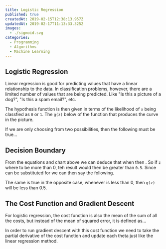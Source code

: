 ```yaml
---
title: Logistic Regression
published: true
createdAt: 2019-02-15T12:38:13.957Z
updatedAt: 2019-02-17T11:13:33.325Z
images:
  - ./sigmoid.svg
categories:
  - Programming
  - Algorithms
  - Machine Learning
---
```


## Logistic Regression

<Image1 align="left" width="40%" />

Linear regression is good for predicting values that have a linear relationship to the data. In classification
problems, however, there are a limited number of values that are being predicted. Like "Is this a
picture of a dog?", "Is this a spam email?", etc.

The hypothesis function is then given in terms of the likelihood of `x` being classfied as `0` or `1`. The `g(z)`
below of the function that produces the curve in the picture.

<BlockMath math="
  \begin{aligned}
   &h_\theta(x) = g(\theta^Tx) \\
   &z = \theta^Tx \\
   &g(z) = \frac{1}{1 + e^{-z}}
  \end{aligned}
"/>


If we are only choosing from two possibilities, then the following must be true...

<BlockMath math="h_\theta(x) = P(y = 1 | x;\theta) = 1 - P(y = 0|x;\theta)" />

## Decision Boundary

From the equations and chart above we can deduce that when <InlineMath math="z = 0" />
then <InlineMath math="g(z) = 1/2" />. So if `z` where to be more than 0, teh result would then be greater than `0.5`.
Since <InlineMath math="\theta^Tx" /> can be substituted for <InlineMath math="z" /> we can then say the following.

<BlockMath math="
 \begin{aligned}
   &g(z) >= 0.5 \quad when \quad z \geq  0 \\
   &h_\theta(x) = g(\theta^Tx) \geq 0.5 \quad whenever \quad \theta^Tx \geq 0 \\
 \end{aligned}
" />

The same is true in the opposite case, whenever <InlineMath math="\theta^Tx" /> is less than 0, then `g(z)` will be less
than 0.5.

## The Cost Function and Gradient Descent

For logistic regression, the cost function is also the mean of the sum of all the costs, but instead of the mean of
squared error, it is defined as...

<BlockMath math="
  \begin{aligned}
  J(\theta) &= \frac{1}{m} \sum_{i=1}^m Cost(h_\theta(x^{(i)}), y^{(i)}) \\
  Cost(h_\theta(x), y) &= -log(h_\theta(x)) \quad if y = 1 \\
  Cost(h_\theta(x), y) &= -log(1 - h_\theta(x)) \quad if y = 0 \\
  Cost(h_\theta(x), y) &= -y * log(h_\theta(x)) - (1 - y)log(1 - h_\theta(x)) \\
  J(\theta) &= \frac{1}{m} (-y^T log(h) - (1 - y)^T log(1 - h))
  \end{aligned}
" />

In order to run gradient descent with this cost function we need to take the partial derivative of the cost function and
update each theta just like the linear regression method.

<BlockMath math="
  \begin{aligned}
    \theta_j &:= \theta_j - \alpha \frac{\partial}{\partial \theta_j}J(\theta) \\
    \theta_j &:= \theta_j - \frac{\alpha}{m} \sum_{i=1}^m (h_\theta(x^{(i)}) - y^{(i)}) x_J^{(i)} \\
    \theta &:= \theta - \frac{\alpha}{m} X^T(g(X\theta) - \overrightarrow{y})
  \end{aligned}
" />
